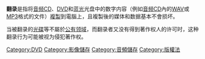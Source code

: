 {{Expand language|1=en|time=2020-09-25T05:39:30+00:00}}
'''翻录'''是指将[[音频CD|音频CD]]、[[數碼多功能影音光碟|DVD]]和[[藍光光碟|蓝光]]光盘中的数字内容（例如[[音频CD|音频CD]]內的[[WAV|WAV]]或[[MP3|MP3]]格式的文件）[[複製|複製]]到電腦上，且複製後的媒体和数据基本不會损坏。

当被翻录的[[光碟|光碟]]等不屬於[[公有领域|公有领域]]，而翻录者又没有得到著作权人的许可时，这种翻录行为可能被视为侵犯著作权。

[[Category:DVD|Category:DVD]]
[[Category:影像儲存|Category:影像儲存]]
[[Category:音頻儲存|Category:音頻儲存]]
[[Category:版權法|Category:版權法]]
